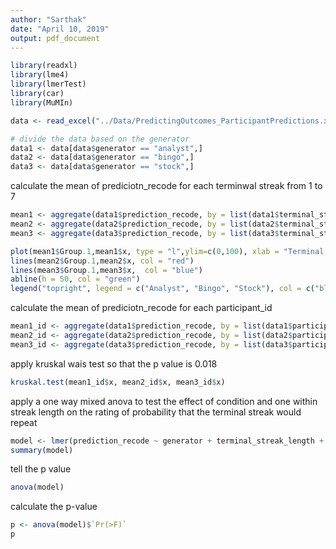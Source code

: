 ```yaml
---
author: "Sarthak"
date: "April 10, 2019"
output: pdf_document
---
```

<!-- load the data -->
```r
library(readxl)
library(lme4)
library(lmerTest)
library(car)
library(MuMIn)
```

```r
data <- read_excel("../Data/PredictingOutcomes_ParticipantPredictions.xlsx", sheet = "Study 1A")

# divide the data based on the generator
data1 <- data[data$generator == "analyst",]
data2 <- data[data$generator == "bingo",]
data3 <- data[data$generator == "stock",]
```


calculate the mean of prediciotn_recode for each terminwal streak from 1 to 7

```r
mean1 <- aggregate(data1$prediction_recode, by = list(data1$terminal_streak_length), FUN = mean)
mean2 <- aggregate(data2$prediction_recode, by = list(data2$terminal_streak_length), FUN = mean)
mean3 <- aggregate(data3$prediction_recode, by = list(data3$terminal_streak_length), FUN = mean)
```




```r
plot(mean1$Group.1,mean1$x, type = "l",ylim=c(0,100), xlab = "Terminal Streak", ylab = "Mean of Prediction Recode", main = "Mean of Prediction Recode for each Terminal Streak")
lines(mean2$Group.1,mean2$x, col = "red")
lines(mean3$Group.1,mean3$x,  col = "blue")
abline(h = 50, col = "green")
legend("topright", legend = c("Analyst", "Bingo", "Stock"), col = c("black", "red", "blue"), lty = 1:3)
```

calculate the mean of prediciotn_recode for each participant_id

```r
mean1_id <- aggregate(data1$prediction_recode, by = list(data1$participant_id), FUN = median)
mean2_id <- aggregate(data2$prediction_recode, by = list(data2$participant_id), FUN = median)
mean3_id <- aggregate(data3$prediction_recode, by = list(data3$participant_id), FUN = median)

```

apply kruskal wais test so that the p value is 0.018

```r
kruskal.test(mean1_id$x, mean2_id$x, mean3_id$x)
```

apply a one way mixed anova to test the effect of condition and one within streak length on the rating of probability that the terminal streak would repeat
```r
model <- lmer(prediction_recode ~ generator + terminal_streak_length + (1|participant_id), data = data)
summary(model)
```

tell the p value
```r
anova(model)
```

calculate the p-value
```r
p <- anova(model)$`Pr(>F)`
p
```